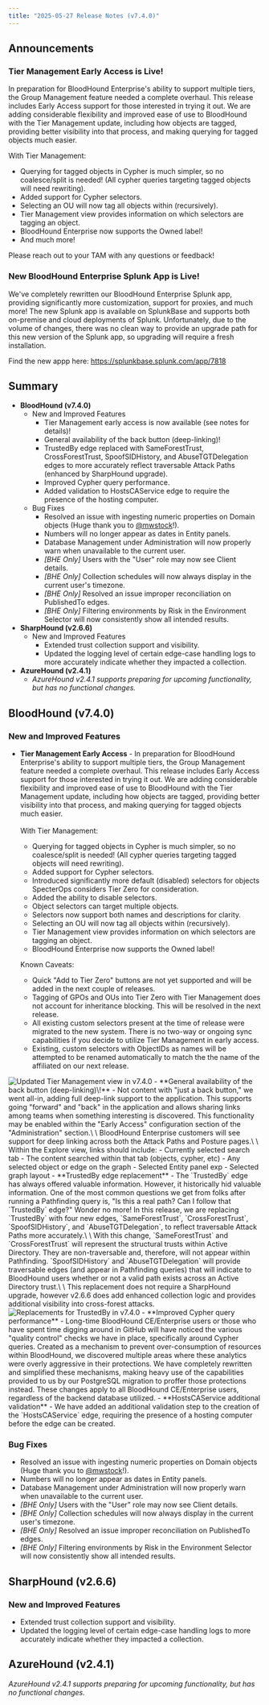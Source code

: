 ```yaml
---
title: "2025-05-27 Release Notes (v7.4.0)"
---
```


## Announcements

### Tier Management Early Access is Live\!
In preparation for BloodHound Enterprise's ability to support multiple tiers, the Group Management feature needed a complete overhaul. This release includes Early Access support for those interested in trying it out. We are adding considerable flexibility and improved ease of use to BloodHound with the Tier Management update, including how objects are tagged, providing better visibility into that process, and making querying for tagged objects much easier.

With Tier Management:
  - Querying for tagged objects in Cypher is much simpler, so no coalesce/split is needed! (All cypher queries targeting tagged objects will need rewriting).
  - Added support for Cypher selectors.
  - Selecting an OU will now tag all objects within (recursively).
  - Tier Management view provides information on which selectors are tagging an object.
  - BloodHound Enterprise now supports the Owned label!
  - And much more!

Please reach out to your TAM with any questions or feedback!

### New BloodHound Enterprise Splunk App is Live!

We've completely rewritten our BloodHound Enterprise Splunk app, providing significantly more customization, support for proxies, and much more! The new Splunk app is available on SplunkBase and supports both on-premise and cloud deployments of Splunk. Unfortunately, due to the volume of changes, there was no clean way to provide an upgrade path for this new version of the Splunk app, so upgrading will require a fresh installation.

Find the new appp here: https://splunkbase.splunk.com/app/7818

## Summary

- **BloodHound (v7.4.0)**
  - New and Improved Features
    - Tier Management early access is now available (see notes for details)!
    - General availability of the back button (deep-linking)\!
    - TrustedBy edge replaced with SameForestTrust, CrossForestTrust, SpoofSIDHistory, and AbuseTGTDelegation edges to more accurately reflect traversable Attack Paths (enhanced by SharpHound upgrade).
    - Improved Cypher query performance.
    - Added validation to HostsCAService edge to require the presence of the hosting computer.
  - Bug Fixes
    - Resolved an issue with ingesting numeric properties on Domain objects (Huge thank you to [@mwstock](https://github.com/mwstock)!).
    - Numbers will no longer appear as dates in Entity panels.
    - Database Management under Administration will now properly warn when unavailable to the current user.
    - _[BHE Only]_ Users with the "User" role may now see Client details.
    - _[BHE Only]_ Collection schedules will now always display in the current user's timezone.
    - _[BHE Only]_ Resolved an issue improper reconciliation on PublishedTo edges.
    - _[BHE Only]_ Filtering environments by Risk in the Environment Selector will now consistently show all intended results.
- **SharpHound (v2.6.6)**
  - New and Improved Features
    - Extended trust collection support and visibility.
    - Updated the logging level of certain edge-case handling logs to more accurately indicate whether they impacted a collection.
- **AzureHound (v2.4.1)**
  - _AzureHound v2.4.1 supports preparing for upcoming functionality, but has no functional changes._

## BloodHound (v7.4.0)

### New and Improved Features

- **Tier Management Early Access** - In preparation for BloodHound Enterprise's ability to support multiple tiers, the Group Management feature needed a complete overhaul. This release includes Early Access support for those interested in trying it out. We are adding considerable flexibility and improved ease of use to BloodHound with the Tier Management update, including how objects are tagged, providing better visibility into that process, and making querying for tagged objects much easier.\
  \
  With Tier Management:
    - Querying for tagged objects in Cypher is much simpler, so no coalesce/split is needed! (All cypher queries targeting tagged objects will need rewriting).
    - Added support for Cypher selectors.
    - Introduced significantly more default (disabled) selectors for objects SpecterOps considers Tier Zero for consideration.
    - Added the ability to disable selectors.
    - Object selectors can target multiple objects.
    - Selectors now support both names and descriptions for clarity.
    - Selecting an OU will now tag all objects within (recursively).
    - Tier Management view provides information on which selectors are tagging an object.
    - BloodHound Enterprise now supports the Owned label!

  Known Caveats:
    - Quick "Add to Tier Zero" buttons are not yet supported and will be added in the next couple of releases.
    - Tagging of GPOs and OUs into Tier Zero with Tier Management does not account for inheritance blocking. This will be resolved in the next release.
    - All existing custom selectors present at the time of release were migrated to the new system. There is no two-way or ongoing sync capabilities if you decide to utilize Tier Management in early access.
    - Existing, custom selectors with ObjectIDs as names will be attempted to be renamed automatically to match the the name of the affiliated on our next release.
<Frame>
  <img src="/assets/tier_management_relnotes.png" alt="Updated Tier Management view in v7.4.0"/>
</Frame>
- **General availability of the back button (deep-linking)\!** - Not content with "just a back button," we went all-in, adding full deep-link support to the application. This supports going "forward" and "back" in the application and allows sharing links among teams when something interesting is discovered. This functionality may be enabled within the "Early Access" configuration section of the "Administration" section.\
  \
  BloodHound Enterprise customers will see support for deep linking across both the Attack Paths and Posture pages.\
  \
  Within the Explore view, links should include:
  - Currently selected search tab
  - The content searched within that tab (objects, cypher, etc)
  - Any selected object or edge on the graph
  - Selected Entity panel exp
  - Selected graph layout
- **TrustedBy edge replacement** - The `TrustedBy` edge has always offered valuable information. However, it historically hid valuable information. One of the most common questions we get from folks after running a Pathfinding query is, "Is this a real path? Can I follow that `TrustedBy` edge?" Wonder no more! In this release, we are replacing `TrustedBy` with four new edges, `SameForestTrust`, `CrossForestTrust`, `SpoofSIDHistory`, and `AbuseTGTDelegation`, to reflect traversable Attack Paths more accurately.\
\
With this change, `SameForestTrust` and `CrossForestTrust` will represent the structural trusts within Active Directory. They are non-traversable and, therefore, will not appear within Pathfinding. `SpoofSIDHistory` and `AbuseTGTDelegation` will provide traversable edges (and appear in Pathfinding queries) that will indicate to BloodHound users whether or not a valid path exists across an Active Directory trust.\
\
This replacement does not require a SharpHound upgrade, however v2.6.6 does add enhanced collection logic and provides additional visibility into cross-forest attacks.
<Frame>
  <img src="/assets/trustedby_replacement_relnotes.png" alt="Replacements for TrustedBy in v7.4.0"/>
</Frame>
- **Improved Cypher query performance** - Long-time BloodHound CE/Enterprise users or those who have spent time digging around in GitHub will have noticed the various "quality control" checks we have in place, specifically around Cypher queries. Created as a mechanism to prevent over-consumption of resources within BloodHound, we discovered multiple areas where these analytics were overly aggressive in their protections. We have completely rewritten and simplified these mechanisms, making heavy use of the capabilities provided to us by our PostgreSQL migration to proffer those protections instead. These changes apply to all BloodHound CE/Enterprise users, regardless of the backend database utilized.
- **HostsCAService additional validation** - We have added an additional validation step to the creation of the `HostsCAService` edge, requiring the presence of a hosting computer before the edge can be created.

### Bug Fixes

- Resolved an issue with ingesting numeric properties on Domain objects (Huge thank you to [@mwstock](https://github.com/mwstock)!).
- Numbers will no longer appear as dates in Entity panels.
- Database Management under Administration will now properly warn when unavailable to the current user.
- _[BHE Only]_ Users with the "User" role may now see Client details.
- _[BHE Only]_ Collection schedules will now always display in the current user's timezone.
- _[BHE Only]_ Resolved an issue improper reconciliation on PublishedTo edges.
- _[BHE Only]_ Filtering environments by Risk in the Environment Selector will now consistently show all intended results.

## SharpHound (v2.6.6)

### New and Improved Features

- Extended trust collection support and visibility.
- Updated the logging level of certain edge-case handling logs to more accurately indicate whether they impacted a collection.

## AzureHound (v2.4.1)

_AzureHound v2.4.1 supports preparing for upcoming functionality, but has no functional changes._
